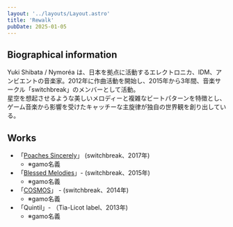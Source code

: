 ```yaml
---
layout: '../layouts/Layout.astro'
title: 'Rewalk'
pubDate: 2025-01-05
---
```



<Prose>

## Biographical information

Yuki Shibata / Nymoréa は、日本を拠点に活動するエレクトロニカ、IDM、アンビエントの音楽家。2012年に作曲活動を開始し、2015年から3年間、音楽サークル「switchbreak」のメンバーとして活動。  
星空を想起させるような美しいメロディーと複雑なビートパターンを特徴とし、ゲーム音楽から影響を受けたキャッチーな主旋律が独自の世界観を創り出している。

## Works

- 「[Poaches Sincerely](https://switchbreak.bandcamp.com/album/poaches-sincerely)」 (switchbreak、2017年)
  - ※gamo名義
- 「[Blessed Melodies](https://switchbreak.bandcamp.com/album/blessed-melodies)」- (switchbreak、2015年)
  - ※gamo名義
- 「[COSMOS](https://switchbreak.bandcamp.com/album/cosmos)」 - (switchbreak、2014年)
  - ※gamo名義
- 「Quintil」- （Tia-Licot label、2013年)
  - ※gamo名義

</Prose>
